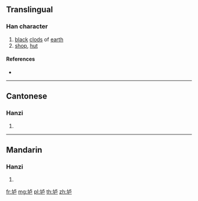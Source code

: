 {{character info/new}}
{{also|壚}}
==Translingual==

===Han character===
{{Han char|rn=32|rad=土|as=05|sn=8|four=|canj=GYS|ids=⿰土卢}}

# [[black]] [[clod]]s of [[earth]]
# [[shop]], [[hut]]

====References====
* {{Han ref|kx=0227.271|hdz=10431.010|uh=5786|ud=22406}}

----

==Cantonese==

===Hanzi===
{{yue-hanzi|jyut=|y=lou4|tra=壚}}

# {{defn|lang=yue|sort=土05}}

----

==Mandarin==

===Hanzi===
{{cmn-hanzi|tra=壚|pin=[[lú]] ([[lu2]])|wg=lu<sup>2</sup>}}

# {{defn|lang=cmn|sort=土05}}

[[fr:垆]]
[[mg:垆]]
[[pl:垆]]
[[th:垆]]
[[zh:垆]]